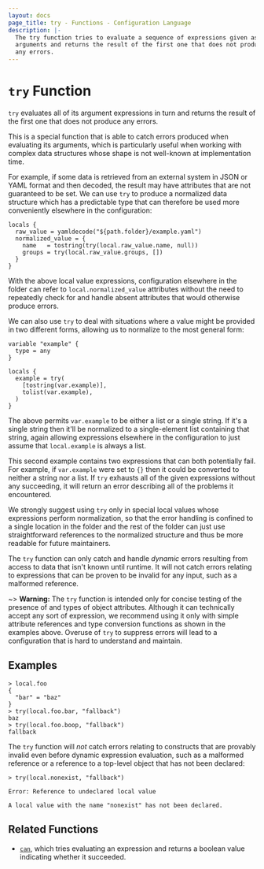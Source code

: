 ```yaml
---
layout: docs
page_title: try - Functions - Configuration Language
description: |-
  The try function tries to evaluate a sequence of expressions given as
  arguments and returns the result of the first one that does not produce
  any errors.
---
```


# `try` Function

`try` evaluates all of its argument expressions in turn and returns the result
of the first one that does not produce any errors.

This is a special function that is able to catch errors produced when evaluating
its arguments, which is particularly useful when working with complex data
structures whose shape is not well-known at implementation time.

For example, if some data is retrieved from an external system in JSON or YAML
format and then decoded, the result may have attributes that are not guaranteed
to be set. We can use `try` to produce a normalized data structure which has
a predictable type that can therefore be used more conveniently elsewhere in
the configuration:

```hcl
locals {
  raw_value = yamldecode("${path.folder}/example.yaml")
  normalized_value = {
    name   = tostring(try(local.raw_value.name, null))
    groups = try(local.raw_value.groups, [])
  }
}
```

With the above local value expressions, configuration elsewhere in the folder
can refer to `local.normalized_value` attributes without the need to repeatedly
check for and handle absent attributes that would otherwise produce errors.

We can also use `try` to deal with situations where a value might be provided
in two different forms, allowing us to normalize to the most general form:

```hcl
variable "example" {
  type = any
}

locals {
  example = try(
    [tostring(var.example)],
    tolist(var.example),
  )
}
```

The above permits `var.example` to be either a list or a single string. If it's
a single string then it'll be normalized to a single-element list containing
that string, again allowing expressions elsewhere in the configuration to just
assume that `local.example` is always a list.

This second example contains two expressions that can both potentially fail.
For example, if `var.example` were set to `{}` then it could be converted to
neither a string nor a list. If `try` exhausts all of the given expressions
without any succeeding, it will return an error describing all of the problems
it encountered.

We strongly suggest using `try` only in special local values whose expressions
perform normalization, so that the error handling is confined to a single
location in the folder and the rest of the folder can just use straightforward
references to the normalized structure and thus be more readable for future
maintainers.

The `try` function can only catch and handle _dynamic_ errors resulting from
access to data that isn't known until runtime. It will not catch errors
relating to expressions that can be proven to be invalid for any input, such
as a malformed reference.

~> **Warning:** The `try` function is intended only for concise testing of the
presence of and types of object attributes. Although it can technically accept
any sort of expression, we recommend using it only with simple attribute
references and type conversion functions as shown in the examples above.
Overuse of `try` to suppress errors will lead to a configuration that is hard
to understand and maintain.

## Examples

```shell-session
> local.foo
{
  "bar" = "baz"
}
> try(local.foo.bar, "fallback")
baz
> try(local.foo.boop, "fallback")
fallback
```

The `try` function will _not_ catch errors relating to constructs that are
provably invalid even before dynamic expression evaluation, such as a malformed
reference or a reference to a top-level object that has not been declared:

```shell-session
> try(local.nonexist, "fallback")

Error: Reference to undeclared local value

A local value with the name "nonexist" has not been declared.
```

## Related Functions

- [`can`](/docs/job-specification/hcl2/functions/conversion/can), which tries evaluating an expression and returns a
  boolean value indicating whether it succeeded.
